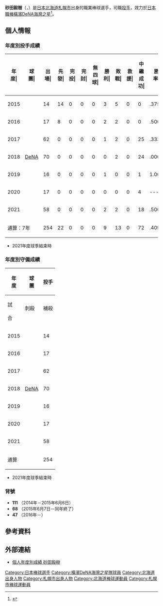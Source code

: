 {{Refimprove|time=2020-11-27T12:03:02+00:00}}
{{Infobox NPB player|
|name=砂田毅樹|
|image=20201030 Yoshiki Sunada pitcher of the Yokohama DeNA BayStars,at Yokohama Stadium.jpg|
|width=300|
|position=投手|
|team=横滨DeNA海湾之星|
|number=27|
|bats=左|
|throws=左|
|birthdate={{birth_date_and_age|1995|7|20|mf=y}}|
|birthplace={{JPN}}[[北海道|北海道]][[札幌市|札幌市]]|
|debutdate=6月14日
|debutyear=2015年
|debutteam=横滨DeNA海湾之星
|statyear=2021年球季
|stat1label=勝投－敗投
|stat1value=9－13
|stat2label=中繼－救援
|stat2value=72－0
|stat3label=三振－四壞
|stat3value=235－110
|stat4label=防禦率
|stat4value=3.58
|teams=<nowiki></nowiki> 
* ノースアジア大學明櫻高等學校
* [[橫濱DeNA海灣之星|橫濱DeNA海灣之星]](2014年－)
}}

'''砂田毅樹'''（{{jpn|j=砂田 毅樹|hg=すなだ よしき|rm=Sunada Yoshiki}}，{{bd|1995年|7月20日||catIdx=Sunada, Yoshiki}}）是[[日本|日本]][[北海道|北海道]][[札幌市|札幌市]]出身的職業棒球選手，司職[[投手|投手]]，效力於[[日本職棒|日本職棒]][[橫濱DeNA海灣之星|橫濱DeNA海灣之星]]<ref>{{cite web|url=https://www.nikkansports.com/baseball/news/f-bb-tp0-20150214-1434362.html|title=ＤｅＮＡ砂田、支配下登録いけるぞ|publisher=Sanspo|date=2015-02-14|access-date=2020-11-04|archive-date=2018-06-16|archive-url=https://web.archive.org/web/20180616030222/https://www.nikkansports.com/baseball/news/f-bb-tp0-20150214-1434362.html|dead-url=no}}</ref>。

== 個人情報 ==
=== 年度別投手成績 ===
{| class="wikitable" style="text-align:right; font-size:small"
|-bgcolor="#efefef"
!年<br>度|!!球<br>團|!!出<br>場|!!先<br>發|!!完<br>投|!!完<br>封|!!無<br>四<br>球|!!勝<br>利|!!敗<br>戰|!!救<br>援|!!中<br>繼<br>成<br>功|!!勝<br>率|!!打<br>者|!!投<br>球<br>局<br>數|!!被<br>安<br>打|!!被<br>全<br>壘<br>打|!!保<br>送|!!敬<br>遠|!!觸<br>身<br>球|!!三<br>振<br>數|!!暴<br>投|!!犯<br>規|!!失分|!!自<br>責<br>分|!!防<br>禦<br>率|!!WHIP
|-
|style="text-align:center;"|2015
|rowspan="7" style="text-align:center;white-space:nowrap;"|[[橫濱DeNA海灣之星|DeNA]]
|14||14||0||0||0||3||5||0||0||.375||335||76.0||85||5||28||0||2||57||0||0||34||27||3.20||1.49
|-
|style="text-align:center;"|2016
|17||8||0||0||0||2||2||0||0||.500||237||52.1||64||5||18||1||2||34||0||0||26||22||3.78||1.57
|-
|style="text-align:center;"|2017
|62||0||0||0||0||1||2||0||25||.333||236||54.2||54||5||13||1||3||49||1||1||25||25||4.12||1.23
|-
|style="text-align:center;"|2018
|70||0||0||0||0||0||2||0||24||.000||227||52.1||44||4||25||6||5||44||0||0||22||21||3.61||1.32
|-
|style="text-align:center;"|2019
|16||0||0||0||0||1||0||0||1||1.000||65||12.1||21||2||8||2||1||10||1||0||9||7||5.11||2.35
|-
|style="text-align:center;"|2020
|17||0||0||0||0||0||0||0||4||----||68||17.0||10||2||5||1||2||14||0||0||6||5||2.65||0.88
|-
|style="text-align:center;"|2021
|58||0||0||0||0||2||2||0||18||.500||166||41.2||26||1||13||2||2||27||2||0||15||15||3.24||0.94
|-
!colspan="2"|通算：7年
|254||22||0||0||0||9||13||0||72||.409||1334||306.1||304||24||110||13||17||235||4||1||137||122||3.58||1.35
|}
* 2021年度球季結束時

=== 年度別守備成績 ===
{| class="wikitable" style="text-align: right; font-size: small; border-collapse:collapse; padding: 1px;"
!rowspan="2"|年<br />度!!rowspan="2"|球<br />團!!colspan="6"|投手
|-style="line-height:1.25em;"
!試<br /><br />合!!刺殺<br /><br />!!補殺<br /><br />!!失策<br /><br />!!併殺<br /><br />!!守備率<br /><br />
|-
|style="text-align:center;"|2015
|rowspan="7" style="text-align: center; white-space:nowrap;"|[[橫濱DeNA海灣之星|DeNA]]
|14||1||19||0||1||1.000
|-
|style="text-align:center;"|2016
|17||5||3||0||0||1.000
|-
|style="text-align:center;"|2017
|62||2||16||0||1||1.000
|-
|style="text-align:center;"|2018
|70||2||11||0||3||1.000
|-
|style="text-align:center;"|2019
|16||0||1||0||0||1.000
|-
|style="text-align:center;"|2020
|17||0||6||0||1||1.000
|-
|style="text-align:center;"|2021
|58||2||3||0||0||1.000
|-
!colspan="2"|通算
|254||12||59||0||6||1.000
|}
* 2021年度球季結束時
=== 背號 ===
* '''111''' （2014年－2015年6月6日）
* '''68''' （2015年6月7日－同年終了）
* '''47''' （2016年－）

== 參考資料 ==
{{reflist}}

== 外部連結 ==
* [https://npb.jp/bis/players/11915139.html 個人年度別成績 砂田毅樹] {{Wayback|url=https://npb.jp/bis/players/11915139.html |date=20210126160855 }} {{ja icon}} 

{{橫濱DeNA灣星球團球員名單}}
{{DEFAULTSORT:Sunada, Yoshiki}}
[[Category:日本棒球選手|Category:日本棒球選手]]
[[Category:橫濱DeNA海灣之星隊球員|Category:橫濱DeNA海灣之星隊球員]]
[[Category:北海道出身人物|Category:北海道出身人物]]
[[Category:札幌市出身人物|Category:札幌市出身人物]]
[[Category:北海道棒球運動員|Category:北海道棒球運動員]]
[[Category:札幌市棒球運動員|Category:札幌市棒球運動員]]